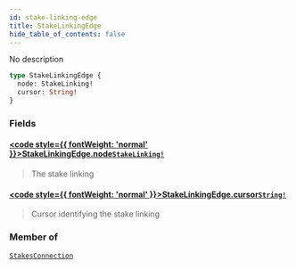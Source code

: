```yaml
---
id: stake-linking-edge
title: StakeLinkingEdge
hide_table_of_contents: false
---
```








No description

```graphql
type StakeLinkingEdge {
  node: StakeLinking!
  cursor: String!
}
```


### Fields

#### [<code style={{ fontWeight: 'normal' }}>StakeLinkingEdge.<b>node</b></code>](#)<Bullet />[`StakeLinking!`](/docs/testnet/graphql/objects/stake-linking) <Badge class="secondary" text="non-null"/> <Badge class="secondary" text="object"/>
> The stake linking
> 

#### [<code style={{ fontWeight: 'normal' }}>StakeLinkingEdge.<b>cursor</b></code>](#)<Bullet />[`String!`](/docs/testnet/graphql/scalars/string) <Badge class="secondary" text="non-null"/> <Badge class="secondary" text="scalar"/>
> Cursor identifying the stake linking
> 



### Member of

[`StakesConnection`](/docs/testnet/graphql/objects/stakes-connection)  <Badge class="secondary" text="object"/>



